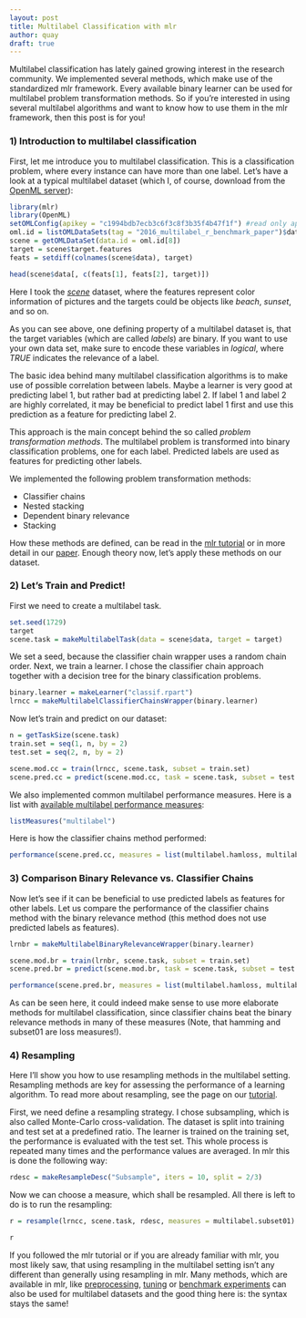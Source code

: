 ```yaml
---
layout: post
title: Multilabel Classification with mlr
author: quay
draft: true
---
```

Multilabel classification has lately gained growing interest in the research community. 
We implemented several methods, which make use of the standardized mlr framework. Every available binary learner can be used for multilabel problem transformation methods.
So if you're interested in using several multilabel algorithms and want to know how to use them in the mlr framework, then this post is for you!


<!--more-->
### 1) Introduction to multilabel classification
First, let me introduce you to multilabel classification. This is a classification problem, where every instance can have more than one label. Let's have a look at a typical multilabel dataset (which I, of course, download from the [OpenML server](https://www.openml.org/search?q=2016_multilabel_r_benchmark_paper)):

```r
library(mlr)
library(OpenML)
setOMLConfig(apikey = "c1994bdb7ecb3c6f3c8f3b35f4b47f1f") #read only api key
oml.id = listOMLDataSets(tag = "2016_multilabel_r_benchmark_paper")$data.id
scene = getOMLDataSet(data.id = oml.id[8])
target = scene$target.features
feats = setdiff(colnames(scene$data), target)
```

```r
head(scene$data[, c(feats[1], feats[2], target)])
```

Here I took the [*scene*](http://www.sciencedirect.com/science/article/pii/S0031320304001074) dataset, where the features represent color information of pictures and the targets could be objects like *beach*, *sunset*, and so on.


As you can see above, one defining property of a multilabel dataset is, that the target variables (which are called *labels*) are binary. If you want to use your own data set, make sure to encode these variables in *logical*, where *TRUE* indicates the relevance of a label.

The basic idea behind many multilabel classification algorithms is to make use of possible correlation between labels. Maybe a learner is very good at predicting label 1, but rather bad at predicting label 2. If label 1 and label 2 are highly correlated, it may be beneficial to predict label 1 first and use this prediction as a feature for predicting label 2.

This approach is the main concept behind the so called *problem transformation methods*. The multilabel problem is transformed into binary classification problems, one for each label. Predicted labels are used as features for predicting other labels.

We implemented the following problem transformation methods:

* Classifier chains 
* Nested stacking
* Dependent binary relevance 
* Stacking

How these methods are defined, can be read in the [mlr tutorial](http://mlr-org.github.io/mlr-tutorial/release/html/multilabel/index.html) or in more detail in our [paper](https://arxiv.org/pdf/1703.08991.pdf). Enough theory now, let's apply these methods on our dataset.

### 2) Let's Train and Predict!
First we need to create a multilabel task.
```r
set.seed(1729)
target
scene.task = makeMultilabelTask(data = scene$data, target = target)
```
We set a seed, because the classifier chain wrapper uses a random chain order.
Next, we train a learner. I chose the classifier chain approach together with a decision tree for the binary classification problems. 
```r
binary.learner = makeLearner("classif.rpart")
lrncc = makeMultilabelClassifierChainsWrapper(binary.learner)
```

Now let's train and predict on our dataset:
```r
n = getTaskSize(scene.task)
train.set = seq(1, n, by = 2)
test.set = seq(2, n, by = 2)

scene.mod.cc = train(lrncc, scene.task, subset = train.set)
scene.pred.cc = predict(scene.mod.cc, task = scene.task, subset = test.set)
```

We also implemented common multilabel performance measures. Here is a list with [available multilabel performance measures](http://mlr-org.github.io/mlr-tutorial/devel/html/measures/index.html#multilabel-classification):
```r
listMeasures("multilabel")
```

Here is how the classifier chains method performed:
```r
performance(scene.pred.cc, measures = list(multilabel.hamloss, multilabel.subset01, multilabel.f1, multilabel.acc))
```

<!-- Maybe you are interested in binary performance values: -->
<!-- ```{r} -->
<!-- getMultilabelBinaryPerformances(scene.pred.cc, measures = list(acc, tpr, tnr)) -->
<!-- ``` -->

### 3) Comparison Binary Relevance vs. Classifier Chains
Now let's see if it can be beneficial to use predicted labels as features for other labels. Let us compare the performance of the classifier chains method with the binary relevance method (this method does not use predicted labels as features).
```r
lrnbr = makeMultilabelBinaryRelevanceWrapper(binary.learner)

scene.mod.br = train(lrnbr, scene.task, subset = train.set)
scene.pred.br = predict(scene.mod.br, task = scene.task, subset = test.set)

performance(scene.pred.br, measures = list(multilabel.hamloss, multilabel.subset01, multilabel.f1, multilabel.acc))
```
As can be seen here, it could indeed make sense to use more elaborate methods for multilabel classification, since classifier chains beat the binary relevance methods in many of these measures (Note, that hamming and subset01 are loss measures!).


### 4) Resampling
Here I'll show you how to use resampling methods in the multilabel setting. Resampling methods are key for assessing the performance of a learning algorithm. To read more about resampling, see the page on our [tutorial](http://mlr-org.github.io/mlr-tutorial/devel/html/resample/index.html).

First, we need define a resampling strategy. I chose subsampling, which is also called Monte-Carlo cross-validation. The dataset is split into training and test set at a predefined ratio. The learner is trained on the training set, the performance is evaluated with the test set. This whole process is repeated many times and the performance values are averaged. In mlr this is done the following way:

```r
rdesc = makeResampleDesc("Subsample", iters = 10, split = 2/3)
```

Now we can choose a measure, which shall be resampled. All there is left to do is to run the resampling:

```r
r = resample(lrncc, scene.task, rdesc, measures = multilabel.subset01)
```
```r
r
```

If you followed the mlr tutorial or if you are already familiar with mlr, you most likely saw, that using resampling in the multilabel setting isn't any different than generally using resampling in mlr.
Many methods, which are available in mlr, like [preprocessing](http://mlr-org.github.io/mlr-tutorial/devel/html/preproc/index.html), [tuning](http://mlr-org.github.io/mlr-tutorial/devel/html/tune/index.html) or [benchmark experiments](http://mlr-org.github.io/mlr-tutorial/devel/html/benchmark_experiments/index.html) can also be used for multilabel datasets and the good thing here is: the syntax stays the same!






